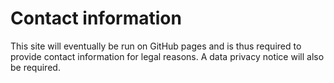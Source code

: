 # Contact information

This site will eventually be run on GitHub pages and is thus required to provide contact information for legal reasons.
A data privacy notice will also be required.
